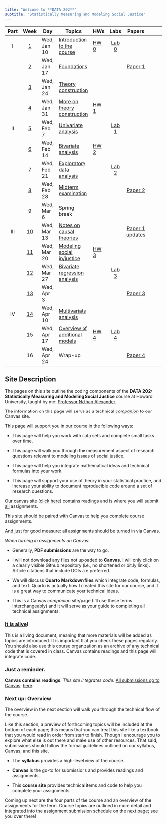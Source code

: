 ```yaml
---
title: "Welcome to **DATA 202**"
subtitle: "Statistically Measuring and Modeling Social Justice"
---
```


::: column-screen-inset-right
| Part |       Week        | Day         | Topics                                                                                                   | HWs                      |          Labs           |            Papers             |     |     |
|:------:|:------:|--------|--------|--------|:------:|:------:|:------:|:------:|
|  I   | [1](week01.html)  | Wed, Jan 10 | [Introduction to the course](week01-slides.html)                                                         | [HW 0](assignments.html) | [Lab 0](computing.html) |                               |     |     |
|      | [2](week02.html)  | Wed, Jan 17 | [Foundations](week02-slides.html)                                                                        |                          |                         | [Paper 1](papers/paper1.html) |     |     |
|      | [3](week03.html)  | Wed, Jan 24 | [Theory construction](week03-slides.html)                                                                |                          |                         |                               |     |     |
|      | [4](week04.html)  | Wed, Jan 31 | [More on theory construction](week04-slides.html)                                                        | [HW 1](hw/hw1.html)      |                         |                               |     |     |
|  II  | [5](week05.html)  | Wed, Feb 7  | [Univariate analysis](week05-slides.html)                                                                |                          |        [Lab 1]()        |                               |     |     |
|      | [6](week06.html)  | Wed, Feb 14 | [Bivariate analysis](week06-slides.html)                                                                 | [HW 2](hw/hw2.html)      |                         |                               |     |     |
|      | [7](week07.html)  | Wed, Feb 21 | [Exploratory data analysis](week07-slides.html)                                                          |                          | [Lab 2](labs/lab2.html) |                               |     |     |
|      |       [8]()       | Wed, Feb 28 | [Midterm examination](https://canvas.howard.edu/courses/46792/assignments/363734?module_item_id=1537064) |                          |                         | [Paper 2](papers/paper2.html) |     |     |
|      |         9         | Wed, Mar 6  | Spring break                                                                                             |                          |                         |                               |     |     |
| III  | [10](week10.html) | Wed, Mar 13 | [Notes on causal theories](week10-slides.html)                                                           |                          |                         |      [Paper 1 updates]()      |     |     |
|      | [11](week11.html) | Wed, Mar 20 | [Modeling social in/justice](week11-slides.html)                                                         | [HW 3](hw/hw3.html)      |                         |                               |     |     |
|      |      [12](week12.html)       | Wed, Mar 27 | [Bivariate regression analysis](week12-slides.html)                                                                        |                          | [Lab 3](labs/lab3.html) |                               |     |     |
|      |      [13]()       | Wed, Apr 3  | []()                                                                        |                          |                         | [Paper 3](papers/paper3.html) |     |     |
|  IV  |      [14](week14.html)       | Wed, Apr 10 | [Multivariate analysis](week14-slides.html)                                                                        |      |                         |                               |     |     |
|      |      [15]()       | Wed, Apr 17 | [Overview of additional models]()                                                                        |     [HW 4](hw/hw4.html)     | [Lab 4](labs/lab4.html) |                               |     |     |
|      |        16         | Wed, Apr 24 | Wrap-up                                                                                                  |                          |                         | [Paper 4](papers/paper4.html) |     |     |
:::

## Site Description

The pages on this site outline the coding components of the **DATA 202: Statistically Measuring and Modeling Social Justice** course at Howard University, taught by me: [Professor Nathan Alexander](https://professornaite.github.io).

The information on this page will serve as a technical <u>*companion*</u> to our Canvas site.

This page will support you in our course in the following ways:

-   This page will help you work with data sets and complete small tasks over time.

-   This page will walk you through the measurement aspect of research questions relevant to modeling issues of social justice.

-   This page will help you integrate mathematical ideas and technical formulas into your work.

-   This page will support your use of theory in your statistical practice, and increase your ability to document reproducible code around a set of research questions.

Our canvas site ([click here](https://canvas.howard.edu/courses/46792)) contains readings and is where you will submit <u>all</u> assignments.

This site should be paired with Canvas to help you complete course assignments.

And just for good measure: all assignments should be turned in via Canvas.

*When turning in assignments on Canvas*:

-   Generally, **PDF submissions** are the way to go.

-   I will not download any files not uploaded to **Canvas**. I will only click on a clearly visible Github repository (i.e., no shortened or bit.ly links). Article citations that include DOIs are preferred.

-   We will discuss **Quarto Markdown files** which integrate code, formulas, and text. Quarto is actually how I created this site for our course, and it is a great way to communicate your technical ideas.

-   This is a Canvas *companion* site/page (I'll use these terms interchangeably) and it will serve as your guide to completing all technical assignments.

### <u> It is alive</u>!

This is a living document, meaning that more materials will be added as topics are introduced. It is important that you check these pages regularly. You should also use this course organization as an archive of any technical code that is covered in class. Canvas contains readings and this page will integrate code.

### Just a reminder.

**Canvas contains readings**. *This site integrates code*. <u>All submissions go to Canvas</u>: [here](https://canvas.howard.edu/courses/46792).

### Next up: Overview

The overview in the next section will walk you through the technical flow of the course.

Like this section, a preview of forthcoming topics will be included at the bottom of each page; this means that you can treat this site like a textbook that you would read in order from start to finish. Though I encourage you to explore what else is out there and make use of other resources. That said, submissions should follow the formal guidelines outlined on our syllabus, Canvas, and this site.

-   The **syllabus** provides a high-level view of the course.

-   **Canvas** is the go-to for submissions and provides readings and assignments.

-   This **course site** provides technical items and code to help you complete your assignments.

Coming up next are the four parts of the course and an overview of the assignments for the term. Course topics are outlined in more detail and integrated into the assignment submission schedule on the next page; see you over there!
